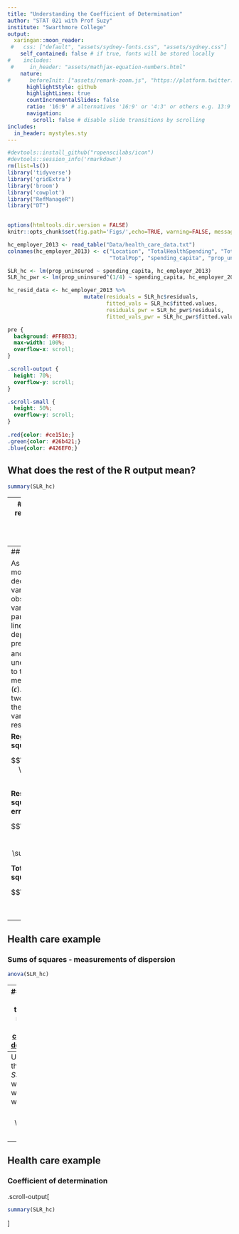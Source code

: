 ```yaml
---
title: "Understanding the Coefficient of Determination"
author: "STAT 021 with Prof Suzy"
institute: "Swarthmore College"
output:
  xaringan::moon_reader:
 #   css: ["default", "assets/sydney-fonts.css", "assets/sydney.css"]
    self_contained: false # if true, fonts will be stored locally
#    includes:
 #     in_header: "assets/mathjax-equation-numbers.html"
    nature:
#      beforeInit: ["assets/remark-zoom.js", "https://platform.twitter.com/widgets.js"]
      highlightStyle: github
      highlightLines: true
      countIncrementalSlides: false
      ratio: '16:9' # alternatives '16:9' or '4:3' or others e.g. 13:9
      navigation:
        scroll: false # disable slide transitions by scrolling
includes:
  in_header: mystyles.sty
---
```


```r
#devtools::install_github("ropenscilabs/icon")
#devtools::session_info('rmarkdown')
rm(list=ls())
library('tidyverse')
library('gridExtra')
library('broom')
library('cowplot')
library("RefManageR")
library("DT")

 
options(htmltools.dir.version = FALSE)
knitr::opts_chunk$set(fig.path='Figs/',echo=TRUE, warning=FALSE, message=FALSE)

hc_employer_2013 <- read_table("Data/health_care_data.txt") 
colnames(hc_employer_2013) <- c("Location", "TotalHealthSpending", "TotalUninsured", 
                                "TotalPop", "spending_capita", "prop_uninsured")

SLR_hc <- lm(prop_uninsured ~ spending_capita, hc_employer_2013)
SLR_hc_pwr <- lm(prop_uninsured^(1/4) ~ spending_capita, hc_employer_2013)

hc_resid_data <- hc_employer_2013 %>% 
                        mutate(residuals = SLR_hc$residuals, 
                               fitted_vals = SLR_hc$fitted.values,
                               residuals_pwr = SLR_hc_pwr$residuals,
                               fitted_vals_pwr = SLR_hc_pwr$fitted.values) 
```

```css
pre {
  background: #FFBB33;
  max-width: 100%;
  overflow-x: scroll;
}

.scroll-output {
  height: 70%;
  overflow-y: scroll;
}

.scroll-small {
  height: 50%;
  overflow-y: scroll;
}
   
.red{color: #ce151e;}
.green{color: #26b421;}
.blue{color: #426EF0;}
```


## What does the rest of the R output mean? 


```r
summary(SLR_hc)
```


---
## What does the rest of the R output mean? 
### The <a href="https://en.wikipedia.org/wiki/Coefficient_of_determination">coefficient of determination</a>


**Interpretation:** R squared is a *statistic* that represents a proportion. Specifically, it's the proportion of the variability/dispersion of our observations of $Y$, i.e. $(y_1,\dots,y_n)$, that our linear model can account for.



**Note:** We will use the .blue[adjusted R squared] value whenever we have more than one predictor variable (in multiple linear regression - MLR) but you can use either the adjusted or multiple R squared value for SLR. 


---
## Sums of squares 

As with ANOVA models, we can decompose the variability in our observed response variable into two parts: one due to the linear model that depends on the predictor $(\hat{\beta}_0 + \hat{\beta}_1x)$ and one that is unexplained and due to the random measurement error $(\epsilon)$. The sum of these two components is the total observed variability in the response varible. 


**Regression sum of squares:** (SSreg)

$$\sum_{i=1}^{n}\left( \hat{y}_i - \bar{y} \right)^2$$



**Residual sum of squares/sum square errors:** (SSres or SSE)

$$\sum_{i=1}^{n}\left( y_i - \hat{y}_i \right)^2 = \sum_{i=1}^n e_i^2$$


**Total sum of squares:** (SStot)

$$\sum_{i=1}^{n}\left( y_i - \bar{y} \right)^2$$


---
## Health care example 
### Sums of squares - measurements of dispersion


```r
anova(SLR_hc)
```



---
## What does the rest of the R output mean? 
### The <a href="https://en.wikipedia.org/wiki/Coefficient_of_determination">coefficient of determination</a>

In SLR, we only have one predictor variable and it is also quantitative. In this special scenario, we have covered how the coefficient of determination gives us the same information as calculating the correlation between the predictor and response variable. 

In more complicated models, when we have more than one predictor variable and/or categorical predictor variables, looking at pairwise correlations is no longer as informative as the coefficient of determination. In these instances, R-squared is still providing us with information about the strength of the linear relationship between the predictor(s) and the response. 


To understand why this is the case, let's look at the definition of R-squared:

$$R^2 = 1 - \frac{SSres}{SStot}$$

--
Using the fact that $SStot=SSreg+SSres$ we see that we could also write 
$$R^2 = \frac{SSreg}{SStot}.$$


---
## Health care example 
### Coefficient of determination

.scroll-output[
```r
summary(SLR_hc)
```
]
